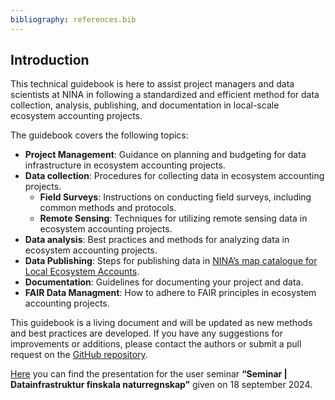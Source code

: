 ```yaml
---
bibliography: references.bib
---
```


## Introduction {.unnumbered}

This technical guidebook is here to assist project managers and data scientists at NINA in following a standardized and efficient method for data collection, analysis, publishing, and documentation in local-scale ecosystem accounting projects.

The guidebook covers the following topics:

- **Project Management**: Guidance on planning and budgeting for data infrastructure in ecosystem accounting projects.
- **Data collection**: Procedures for collecting data in ecosystem accounting projects.
    - **Field Surveys**: Instructions on conducting field surveys, including common methods and protocols.
    - **Remote Sensing**: Techniques for utilizing remote sensing data in ecosystem accounting projects.
- **Data analysis**: Best practices and methods for analyzing data in ecosystem accounting projects.
- **Data Publishing**: Steps for publishing data in [NINA's map catalogue for Local Ecosystem Accounts](https://maps.nina.no/datasets/localEA).
- **Documentation**: Guidelines for documenting your project and data.
- **FAIR Data Managment**: How to adhere to FAIR principles in ecosystem accounting projects.

This guidebook is a living document and will be updated as new methods and best practices are developed. If you have any suggestions for improvements or additions, please contact the authors or submit a pull request on the [GitHub repository](https://github.com/NINAnor/EAguide).

:::{.note}
[Here](/assets/17.09.2024_user-seminar_DI_naturregnskap.pptx) you can find the presentation for the user seminar **"Seminar | Datainfrastruktur finskala naturregnskap"** given on 18 september 2024. 
:::